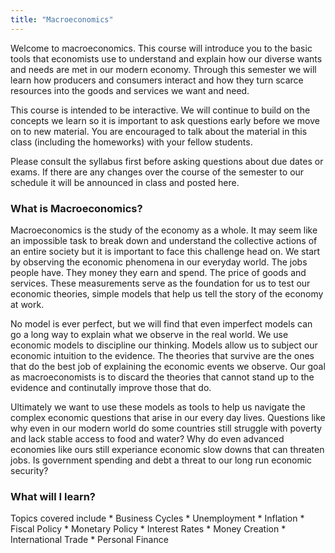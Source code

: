 ```yaml
---
title: "Macroeconomics"
---
```


Welcome to macroeconomics. This course will introduce you to the basic tools that economists use to understand and explain how our diverse wants and needs are met in our modern economy. Through this semester we will learn how producers and consumers interact and how they turn scarce resources into the goods and services we want and need.

This course is intended to be interactive. We will continue to build on the concepts we learn so it is important to ask questions early before we move on to new material. You are encouraged to talk about the material in this class (including the homeworks) with your fellow students.

Please consult the syllabus first before asking questions about due dates or exams. If there are any changes over the course of the semester to our schedule it will be announced in class and posted here.

### What is Macroeconomics?

Macroeconomics is the study of the economy as a whole. It may seem like an impossible task to break down and understand the collective actions of an entire society but it is important to face this challenge head on. We start by observing the economic phenomena in our everyday world. The jobs people have. They money they earn and spend. The price of goods and services. These measurements serve as the foundation for us to test our economic theories, simple models that help us tell the story of the economy at work.

No model is ever perfect, but we will find that even imperfect models can go a long way to explain what we observe in the real world. We use economic models to discipline our thinking. Models allow us to subject our economic intuition to the evidence. The theories that survive are the ones that do the best job of explaining the economic events we observe. Our goal as macroeconomists is to discard the theories that cannot stand up to the evidence and continutally improve those that do.

Ultimately we want to use these models as tools to help us navigate the complex economic questions that arise in our every day lives. Questions like why even in our modern world do some countries still struggle with poverty and lack stable access to food and water? Why do even advanced economies like ours still experiance economic slow downs that can threaten jobs. Is government spending and debt a threat to our long run economic security?

### What will I learn?

Topics covered include
* Business Cycles
* Unemployment
* Inflation
* Fiscal Policy
* Monetary Policy
* Interest Rates
* Money Creation
* International Trade
* Personal Finance
